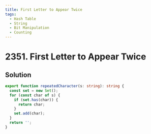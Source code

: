 ```yaml
---
title: First Letter to Appear Twice
tags:
  - Hash Table
  - String
  - Bit Manipulation
  - Counting
---
```


# 2351. First Letter to Appear Twice

<Badges>
  <LevelBadge level="easy" />
  <TopicBadge name="Hash Table" slug="hash-table" />
  <TopicBadge name="String" slug="string" />
  <TopicBadge name="Bit Manipulation" slug="bit-manipulation" />
  <TopicBadge name="Counting" slug="counting" />
</Badges>

## Solution

```typescript filename="solution.ts" copy
export function repeatedCharacter(s: string): string {
  const set = new Set();
  for (const char of s) {
    if (set.has(char)) {
      return char;
    }
    set.add(char);
  }
  return '';
}
```

<ProblemLink
  codingSite="leetcode"
  href="https://leetcode.com/problems/first-letter-to-appear-twice"
  title="First Letter to Appear Twice"
/>
